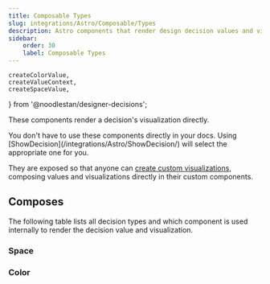 ```yaml
---
title: Composable Types
slug: integrations/Astro/Composable/Types
description: Astro components that render design decision values and visualizations.
sidebar:
    order: 30
    label: Composable Types
---
```


    createColorValue,
    createValueContext,
    createSpaceValue,
} from '@noodlestan/designer-decisions';




These components render a decision's visualization directly.

<Aside type="tip">
    You don't have to use these components directly in your docs. Using
    [ShowDecision](/integrations/Astro/ShowDecision/) will select the appropriate one for you.
</Aside>

They are exposed so that anyone can [create custom visualizations](/guides/generating-documentation/creating-custom-visualizations/), composing values and visualizations directly in their custom components.

## Composes

The following table lists all decision types and which component is used internally to render the decision value and visualization.

### Space

<TableDecisionComponents domain="space" />

### Color

<TableDecisionComponents domain="color" />
